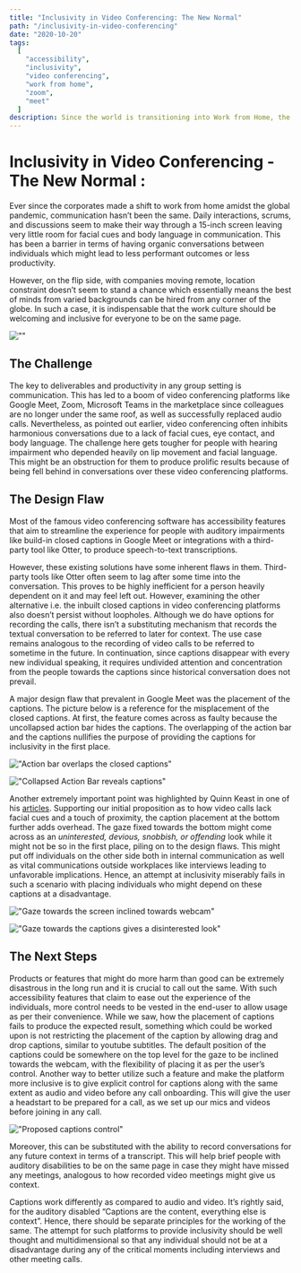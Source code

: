 ```yaml
---
title: "Inclusivity in Video Conferencing: The New Normal"
path: "/inclusivity-in-video-conferencing"
date: "2020-10-20"
tags:
  [
    "accessibility",
    "inclusivity",
    "video conferencing",
    "work from home",
    "zoom",
    "meet"
  ]
description: Since the world is transitioning into Work from Home, the challenge is to make virtual workplaces inclusive and welcoming.
---
```


# Inclusivity in Video Conferencing - The New Normal :


Ever since the corporates made a shift to work from home amidst the global pandemic, communication hasn’t been the same. Daily interactions, scrums, and discussions seem to make their way through a 15-inch screen leaving very little room for facial cues and body language in communication. This has been a barrier in terms of having organic conversations between individuals which might lead to less performant outcomes or less productivity.


However, on the flip side, with companies moving remote, location constraint doesn’t seem to stand a chance which essentially means the best of minds from varied backgrounds can be hired from any corner of the globe. In such a case, it is indispensable that the work culture should be welcoming and inclusive for everyone to be on the same page.

![""](../images/video1.jpg)

## The Challenge

The key to deliverables and productivity in any group setting is communication. This has led to a boom of video conferencing platforms like Google Meet, Zoom, Microsoft Teams in the marketplace since colleagues are no longer under the same roof, as well as successfully replaced audio calls. Nevertheless, as pointed out earlier, video conferencing often inhibits harmonious conversations due to a lack of facial cues, eye contact, and body language.
The challenge here gets tougher for people with hearing impairment who depended heavily on lip movement and facial language. This might be an obstruction for them to produce prolific results because of being fell behind in conversations over these video conferencing platforms.


## The Design Flaw

Most of the famous video conferencing software has accessibility features that aim to streamline the experience for people with auditory impairments like build-in closed captions in Google Meet or integrations with a third-party tool like Otter, to produce speech-to-text transcriptions.

However, these existing solutions have some inherent flaws in them. Third-party tools like Otter often seem to lag after some time into the conversation. This proves to be highly inefficient for a person heavily dependent on it and may feel left out. However, examining the other alternative i.e. the inbuilt closed captions in video conferencing platforms also doesn’t persist without loopholes. Although we do have options for recording the calls, there isn’t a substituting mechanism that records the textual conversation to be referred to later for context. The use case remains analogous to the recording of video calls to be referred to sometime in the future. In continuation, since captions disappear with every new individual speaking, it requires undivided attention and concentration from the people towards the captions since historical conversation does not prevail.

A major design flaw that prevalent in Google Meet was the placement of the captions. The picture below is a reference for the misplacement of the closed captions. At first, the feature comes across as faulty because the uncollapsed action bar hides the captions. The overlapping of the action bar and the captions nullifies the purpose of providing the captions for inclusivity in the first place.

!["Action bar overlaps the closed captions"](../images/video2.png)

!["Collapsed Action Bar reveals captions"](../images/video3.png)

Another extremely important point was highlighted by Quinn Keast in one of his <a href='https://quinnkeast.com/writing/captions-in-video-calls-better-accessibility-but-harmful-side-effects'>articles</a>. Supporting our initial proposition as to how video calls lack facial cues and a touch of proximity, the caption placement at the bottom further adds overhead. The gaze fixed towards the bottom might come across as an <i>uninterested, devious, snobbish, or offending</i> look while it might not be so in the first place, piling on to the design flaws. This might put off individuals on the other side both in internal communication as well as vital communications outside workplaces like interviews leading to unfavorable implications. Hence, an attempt at inclusivity miserably fails in such a scenario with placing individuals who might depend on these captions at a disadvantage.

!["Gaze towards the screen inclined towards webcam"](../images/video4.png)

!["Gaze towards the captions gives a disinterested look"](../images/video5.png)


## The Next Steps

Products or features that might do more harm than good can be extremely disastrous in the long run and it is crucial to call out the same. With such accessibility features that claim to ease out the experience of the individuals, more control needs to be vested in the end-user to allow usage as per their convenience. While we saw, how the placement of captions fails to produce the expected result, something which could be worked upon is not restricting the placement of the caption by allowing drag and drop captions, similar to youtube subtitles. The default position of the captions could be somewhere on the top level for the gaze to be inclined towards the webcam, with the flexibility of placing it as per the user’s control.
Another way to better utilize such a feature and make the platform more inclusive is to give explicit control for captions along with the same extent as audio and video before any call onboarding. This will give the user a headstart to be prepared for a call, as we set up our mics and videos before joining in any call.

!["Proposed captions control"](../images/video6.png)

Moreover, this can be substituted with the ability to record conversations for any future context in terms of a transcript. This will help brief people with auditory disabilities to be on the same page in case they might have missed any meetings, analogous to how recorded video meetings might give us context.

Captions work differently as compared to audio and video. It’s rightly said, for the auditory disabled “Captions are the content, everything else is context”. Hence, there should be separate principles for the working of the same. The attempt for such platforms to provide inclusivity should be well thought and multidimensional so that any individual should not be at a disadvantage during any of the critical moments including interviews and other meeting calls.
